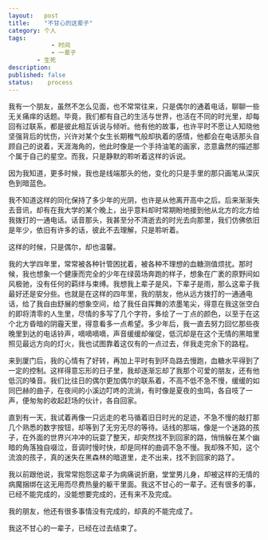 ```yaml
---
layout:   post
title:    "不甘心的这辈子"
category: 个人                                  
tags:     
		    - 时间  
	 	    - 一辈子
        - 生死
description: 
published: false
status:    process
---
```


我有一个朋友，虽然不怎么见面，也不常常往来，只是偶尔的通着电话，聊聊一些无关痛痒的话题。毕竟，我们都有自己的生活与世界，也活在不同的时光里，却每回有过联系，都是彼此相互诉说与倾听。他有他的故事，也许平时不愿让人知晓他坚强背后的忧伤，兴许对某个女生长期稚气般却执着的感情，他都会在电话那头自顾自己的说着，天涯海角的，他此时像是一个手持油笔的画家，恣意盎然的描述那个属于自己的星空。而我，只是静默的聆听着这样的诉说。

因为我知道，更多时候，我也是线端那头的他，变化的只是手里的那只画笔从深灰色到暗蓝色。

<!-- more -->

我不知道这样的同化保持了多少年的光阴，也许是从他离开高中之后。后来渐渐失去音讯，却有在我大学的某个晚上，出乎意料却时常期盼地接到他从北方的北方给我拨打的一通电话。话音那头，我甚至分不清逝去的时光去向那里，我们仿佛依旧是年少，依旧有许多的话，彼此不去理解，只是聆听着。

这样的时候，只是偶尔，却也温馨。

我的大学四年里，常常被各种针管困扰着，被各种不理想的血糖测值烦扰。那时候，我也想象一个健康而完全的少年在绿茵场奔跑的样子，想象在广袤的原野间如风极驰，没有任何的羁绊与束缚。我想我上辈子是风，下辈子是雨，那么这辈子我最好还是安分些。也就是在这样的四年里，我的朋友，他从远方拨打的一通通电话，给了我自由舒展的想象空间，给了我任自挥舞的浓墨笔尖，得意在我这张空白的即将清零的人生里，尽情的多写了几个字符，多绘了一丁点的颜色，以至于在这个北方昏暗的阴霾天里，得意看多一点希望。多少年后，我一直去努力回忆那些夜晚里到达的电话铃声，嘀嘀嘀嘀，声音缓缓却催促，低沉却是在这个无情的黑暗里照见最远方向的灯火，我也试图靠着这仅有的一点过去，伴我走完余下的路程。

来到厦门后，我的心情有了好转，再加上平时有到环岛路去慢跑，血糖水平得到了一定的控制。这样得意忘形的日子里，我却逐渐忘却了我那个可爱的朋友，还有他低沉的嗓音。我们比往日的偶尔更加偶尔的联系着，不高不低不急不慢，缓缓的如同巴赫的曲子，在夜间的小溪边叮咚的流淌，有时像是夏夜的虫鸣，各自吱了一声，便匆匆的收起赶场的伙计，各自回家。

直到有一天，我试着再像一只远走的老马循着旧日时光的足迹，不急不慢的敲打那几个熟悉的数字按钮，却等到了无穷无尽的等待。话线的那端，像是一个迷路的孩子，在外面的世界兴冲冲的玩耍了整天，却突然找不到回家的路，悄悄躲在某个幽暗的角落独自啜泣，音调时慢时快，却是同样的曲调不急不慢。我却殊不知，这个流浪的孩子，真的迷失在黑森林的暗道里，走不出来，找不到回家的路了。

我以前跟他说，我常常抱怨这辈子为病痛说折磨，堂堂男儿身，却被这样的无情的病魔捆绑在这无用而尽费热量的躯干里面。我这不甘心的一辈子。还有很多的事，已经不能完成的，没能想要完成的，还有来不及完成。

我的朋友，他还有很多事情没有完成的，却真的不能完成了。

我这不甘心的一辈子，已经在过去结束了。









